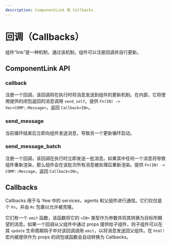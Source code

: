 ```yaml
---
description: ComponentLink 和 Callbacks.
---
```


# 回调（Callbacks）

组件“link”是一种机制，通过该机制，组件可以注册回调并自行更新。

## ComponentLink API

### callback

注册一个回调，该回调将在执行时将消息发送到组件的更新机制。在内部，它将使用提供的闭包返回的消息调用 `send_self`。提供 `Fn(IN) -> Vec<COMP::Message>`，返回 `Callback<IN>`。

### send_message

当前循环结束后立即向组件发送消息，导致另一个更新循环启动。

### send_message_batch

注册一个回调，该回调在执行时立即发送一批消息。如果其中任何一个消息将导致组件重新渲染，那么组件会在该批次所有消息被处理后重新渲染。提供 `Fn(IN) -> COMP::Message`，返回 `Callback<IN>`。

## Callbacks

Callbacks 用于与 Yew 中的 services，agents 和父组件进行通信。它们仅仅是个 `Fn`，并由 `Rc` 包裹以允许被克隆。

它们有一个 `emit` 函数，该函数将它的 `<IN>` 类型作为参数并将其转换为目标所期望的消息。如果一个回调从父组件中通过 props 提供给子组件，则子组件可以在其 `update` 生命周期钩子中对该回调调用 `emit`，以将消息发送回父组件。在 `html!` 宏内被提供作为 props 的闭包或函数会自动转换为 Callbacks。
